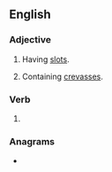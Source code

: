 ==English==

===Adjective===
{{en-adj|-}}

# Having [[slot]]s.
#: {{usex|en|Removing the cooked food from the oil with a '''slotted''' spatula lets it drain better.}}
# {{lb|en|Antarctica|of ice or snow}} Containing [[crevasse]]s.
#: {{usex|en|We drove carefully across the '''slotted''' ice.}}

===Verb===
{{head|en|verb form}}

# {{en-past of|slot}}

===Anagrams===
* {{anagrams|en|a=delostt|dottles|toldest}}